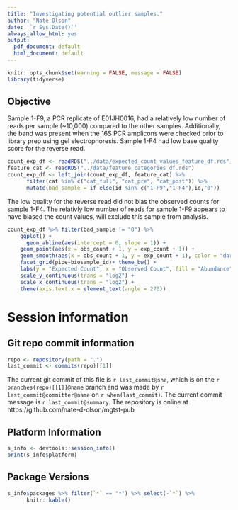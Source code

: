```yaml
---
title: "Investigating potential outlier samples."
author: "Nate Olson"
date: '`r Sys.Date()`'
always_allow_html: yes
output:
  pdf_document: default
  html_document: default
---
```


```r
knitr::opts_chunk$set(warning = FALSE, message = FALSE)
library(tidyverse)
```

## Objective
Sample 1-F9, a PCR replicate of E01JH0016, had a relatively low number of reads per sample (~10,000) compared to the other samples. 
Additionally, the band was present when the 16S PCR amplicons were checked prior to library prep using gel electrophoresis. 
Sample 1-F4 had low base quality score for the reverse read. 


```r
count_exp_df <- readRDS("../data/expected_count_values_feature_df.rds") 
feature_cat <- readRDS("../data/feature_categories_df.rds")
count_exp_df <- left_join(count_exp_df, feature_cat) %>% 
      filter(cat %in% c("cat_full", "cat_pre", "cat_post")) %>% 
      mutate(bad_sample = if_else(id %in% c("1-F9","1-F4"),id,"0"))
```

The low quality for the reverse read did not bias the observed counts for sample 1-F4. 
The relativly low number of reads for sample 1-F9 appears to have biased the count values, will exclude this sample from analysis.  

```r
count_exp_df %>% filter(bad_sample != "0") %>% 
    ggplot() + 
      geom_abline(aes(intercept = 0, slope = 1)) + 
    geom_point(aes(x = obs_count + 1, y = exp_count + 1)) + 
    geom_smooth(aes(x = obs_count + 1, y = exp_count + 1), color = "darkorange") + 
    facet_grid(pipe~biosample_id)+ theme_bw() + 
    labs(y = "Expected Count", x = "Observed Count", fill = "Abundance") + 
    scale_y_continuous(trans = "log2") + 
    scale_x_continuous(trans = "log2") + 
    theme(axis.text.x = element_text(angle = 270))
```

# Session information 

## Git repo commit information
```r
repo <- repository(path = ".")
last_commit <- commits(repo)[[1]]
```

The current git commit of this file is `r last_commit@sha`, which is on the `r branches(repo)[[1]]@name` branch and was made by `r last_commit@committer@name` on `r when(last_commit)`. The current commit message is `r last_commit@summary`. The repository is online at https://github.com/nate-d-olson/mgtst-pub  


## Platform Information
```r
s_info <- devtools::session_info()
print(s_info$platform)
```


## Package Versions
```r
s_info$packages %>% filter(`*` == "*") %>% select(-`*`) %>% 
      knitr::kable()
```